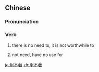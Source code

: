 {{also|用不着}}
==Chinese==
{{zh-forms|s=用不着|type=12}}

===Pronunciation===
{{zh-pron
|m=yòng不zháo,tl2=y
|c=jung6 bat1 zoek6
|cat=v
}}

===Verb===
{{zh-verb}}

# there is no need to, it is not worthwhile to
#: {{zh-x|用不著[着]{zháo} 這麼 誇張 吧！|There's no need to '''exaggerate''' it so!}}
# not need, have no use for

{{zh-cat|Elementary}}

[[ja:用不著]]
[[zh:用不著]]